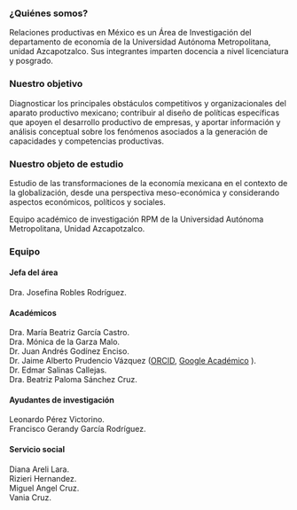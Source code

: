 <body>
  <div class="main">
  
### ¿Quiénes somos?

Relaciones productivas en México es un Área de Investigación del departamento de economía de la Universidad Autónoma Metropolitana, unidad Azcapotzalco. Sus integrantes imparten docencia a nivel licenciatura y posgrado.

### Nuestro objetivo

Diagnosticar los principales obstáculos competitivos y organizacionales del aparato productivo mexicano; contribuir al diseño de políticas específicas que apoyen el desarrollo productivo de empresas, y aportar información y análisis conceptual sobre los fenómenos asociados a la generación de capacidades y competencias productivas.

### Nuestro objeto de estudio

Estudio de las transformaciones de la economía mexicana en el contexto de la globalización, desde una perspectiva meso-económica y considerando aspectos económicos, políticos y sociales.

Equipo académico de investigación RPM de la Universidad Autónoma Metropolitana, Unidad Azcapotzalco.

### Equipo

#### Jefa del área

Dra. Josefina Robles Rodríguez.

#### Académicos

Dra. María Beatriz García Castro.\
Dra. Mónica de la Garza Malo.\
Dr. Juan Andrés Godínez Enciso.\
Dr. Jaime Alberto Prudencio Vázquez ([ORCID](https://orcid.org/my-orcid?orcid=0000-0001-5866-1280), [Google Académico](https://scholar.google.com/citations?user=p083DDsAAAAJ&hl=es) ).\
Dr. Edmar Salinas Callejas.\
Dra. Beatriz Paloma Sánchez Cruz.

#### Ayudantes de investigación

Leonardo Pérez Victorino.\
Francisco Gerandy García Rodríguez.

#### Servicio social

Diana Areli Lara.\
Rizieri Hernandez.\
Miguel Angel Cruz.\
Vania Cruz.
  
  </div>
</body>
